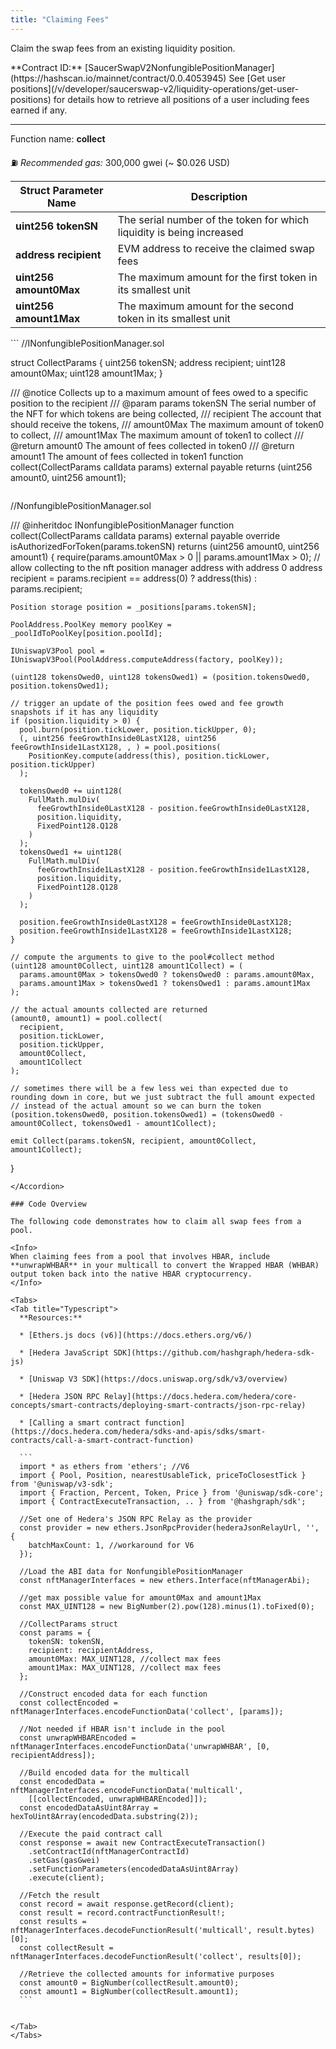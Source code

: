 ```yaml
---
title: "Claiming Fees"
---
```


Claim the swap fees from an existing liquidity position.

<Info>
  **Contract ID:** [SaucerSwapV2NonfungiblePositionManager](https://hashscan.io/mainnet/contract/0.0.4053945)
</Info>

<Info>
  See [Get user positions](/v/developer/saucerswap-v2/liquidity-operations/get-user-positions) for details how to retrieve all positions of a user including fees earned if any.
</Info>

***

Function name: **collect**

⛽ *Recommended gas:* 300,000 gwei (\~ $0.026 USD)

| Struct Parameter Name  | Description                                                           |
| ---------------------- | --------------------------------------------------------------------- |
| **uint256 tokenSN**    | The serial number of the token for which liquidity is being increased |
| **address recipient**  | EVM address to receive the claimed swap fees                          |
| **uint256 amount0Max** | The maximum amount for the first token in its smallest unit           |
| **uint256 amount1Max** | The maximum amount for the second token in its smallest unit          |

<Accordion title="Solidity Interface & Function Body">
  ```
  //INonfungiblePositionManager.sol

  struct CollectParams {
    uint256 tokenSN;
    address recipient;
    uint128 amount0Max;
    uint128 amount1Max;
  }

  /// @notice Collects up to a maximum amount of fees owed to a specific position to the recipient
  /// @param params tokenSN The serial number of the NFT for which tokens are being collected,
  /// recipient The account that should receive the tokens,
  /// amount0Max The maximum amount of token0 to collect,
  /// amount1Max The maximum amount of token1 to collect
  /// @return amount0 The amount of fees collected in token0
  /// @return amount1 The amount of fees collected in token1
  function collect(CollectParams calldata params) external payable 
    returns (uint256 amount0, uint256 amount1);
  ```

  ```
  //NonfungiblePositionManager.sol

  /// @inheritdoc INonfungiblePositionManager
  function collect(CollectParams calldata params)
    external
    payable
    override
    isAuthorizedForToken(params.tokenSN)
    returns (uint256 amount0, uint256 amount1)
  {
    require(params.amount0Max > 0 || params.amount1Max > 0);
    // allow collecting to the nft position manager address with address 0
    address recipient = params.recipient == address(0) ? address(this) : params.recipient;

    Position storage position = _positions[params.tokenSN];

    PoolAddress.PoolKey memory poolKey = _poolIdToPoolKey[position.poolId];

    IUniswapV3Pool pool = IUniswapV3Pool(PoolAddress.computeAddress(factory, poolKey));

    (uint128 tokensOwed0, uint128 tokensOwed1) = (position.tokensOwed0, position.tokensOwed1);

    // trigger an update of the position fees owed and fee growth snapshots if it has any liquidity
    if (position.liquidity > 0) {
      pool.burn(position.tickLower, position.tickUpper, 0);
      (, uint256 feeGrowthInside0LastX128, uint256 feeGrowthInside1LastX128, , ) = pool.positions(
        PositionKey.compute(address(this), position.tickLower, position.tickUpper)
      );

      tokensOwed0 += uint128(
        FullMath.mulDiv(
          feeGrowthInside0LastX128 - position.feeGrowthInside0LastX128,
          position.liquidity,
          FixedPoint128.Q128
        )
      );
      tokensOwed1 += uint128(
        FullMath.mulDiv(
          feeGrowthInside1LastX128 - position.feeGrowthInside1LastX128,
          position.liquidity,
          FixedPoint128.Q128
        )
      );

      position.feeGrowthInside0LastX128 = feeGrowthInside0LastX128;
      position.feeGrowthInside1LastX128 = feeGrowthInside1LastX128;
    }

    // compute the arguments to give to the pool#collect method
    (uint128 amount0Collect, uint128 amount1Collect) = (
      params.amount0Max > tokensOwed0 ? tokensOwed0 : params.amount0Max,
      params.amount1Max > tokensOwed1 ? tokensOwed1 : params.amount1Max
    );

    // the actual amounts collected are returned
    (amount0, amount1) = pool.collect(
      recipient,
      position.tickLower,
      position.tickUpper,
      amount0Collect,
      amount1Collect
    );

    // sometimes there will be a few less wei than expected due to rounding down in core, but we just subtract the full amount expected
    // instead of the actual amount so we can burn the token
    (position.tokensOwed0, position.tokensOwed1) = (tokensOwed0 - amount0Collect, tokensOwed1 - amount1Collect);

    emit Collect(params.tokenSN, recipient, amount0Collect, amount1Collect);
  }
  ```
</Accordion>

### Code Overview

The following code demonstrates how to claim all swap fees from a pool.

<Info>
  When claiming fees from a pool that involves HBAR, include **unwrapWHBAR** in your multicall to convert the Wrapped HBAR (WHBAR) output token back into the native HBAR cryptocurrency.
</Info>

<Tabs>
  <Tab title="Typescript">
    **Resources:**

    * [Ethers.js docs (v6)](https://docs.ethers.org/v6/)

    * [Hedera JavaScript SDK](https://github.com/hashgraph/hedera-sdk-js)

    * [Uniswap V3 SDK](https://docs.uniswap.org/sdk/v3/overview)

    * [Hedera JSON RPC Relay](https://docs.hedera.com/hedera/core-concepts/smart-contracts/deploying-smart-contracts/json-rpc-relay)

    * [Calling a smart contract function](https://docs.hedera.com/hedera/sdks-and-apis/sdks/smart-contracts/call-a-smart-contract-function)

    ```
    import * as ethers from 'ethers'; //V6
    import { Pool, Position, nearestUsableTick, priceToClosestTick } from '@uniswap/v3-sdk';
    import { Fraction, Percent, Token, Price } from '@uniswap/sdk-core';
    import { ContractExecuteTransaction, .. } from '@hashgraph/sdk';

    //Set one of Hedera's JSON RPC Relay as the provider
    const provider = new ethers.JsonRpcProvider(hederaJsonRelayUrl, '', {
      batchMaxCount: 1, //workaround for V6
    });

    //Load the ABI data for NonfungiblePositionManager
    const nftManagerInterfaces = new ethers.Interface(nftManagerAbi);

    //get max possible value for amount0Max and amount1Max
    const MAX_UINT128 = new BigNumber(2).pow(128).minus(1).toFixed(0);

    //CollectParams struct
    const params = {
      tokenSN: tokenSN,
      recipient: recipientAddress,    
      amount0Max: MAX_UINT128, //collect max fees
      amount1Max: MAX_UINT128, //collect max fees
    };

    //Construct encoded data for each function
    const collectEncoded = nftManagerInterfaces.encodeFunctionData('collect', [params]);  

    //Not needed if HBAR isn't include in the pool
    const unwrapWHBAREncoded = nftManagerInterfaces.encodeFunctionData('unwrapWHBAR', [0, recipientAddress]);

    //Build encoded data for the multicall
    const encodedData = nftManagerInterfaces.encodeFunctionData('multicall', 
      [[collectEncoded, unwrapWHBAREncoded]]);  
    const encodedDataAsUint8Array = hexToUint8Array(encodedData.substring(2));

    //Execute the paid contract call
    const response = await new ContractExecuteTransaction()
      .setContractId(nftManagerContractId)
      .setGas(gasGwei)
      .setFunctionParameters(encodedDataAsUint8Array)
      .execute(client);

    //Fetch the result
    const record = await response.getRecord(client);    
    const result = record.contractFunctionResult!;
    const results = nftManagerInterfaces.decodeFunctionResult('multicall', result.bytes)[0];
    const collectResult = nftManagerInterfaces.decodeFunctionResult('collect', results[0]);

    //Retrieve the collected amounts for informative purposes
    const amount0 = BigNumber(collectResult.amount0);
    const amount1 = BigNumber(collectResult.amount1);
    ```


  </Tab>
</Tabs>